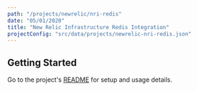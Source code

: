 ```yaml
---
path: "/projects/newrelic/nri-redis"
date: "05/01/2020"
title: "New Relic Infrastructure Redis Integration"
projectConfig: "src/data/projects/newrelic-nri-redis.json"
---
```


## Getting Started

Go to the project's [README](https://github.com/newrelic/nri-redis#readme) for setup and usage details.





